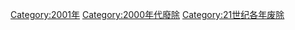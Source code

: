 {{discat|200|1|1999|2010}}
{{Commonscat|2001 disestablishments}}

[[Category:2001年|Category:2001年]]
[[Category:2000年代廢除|Category:2000年代廢除]]
[[Category:21世纪各年废除|Category:21世纪各年废除]]
